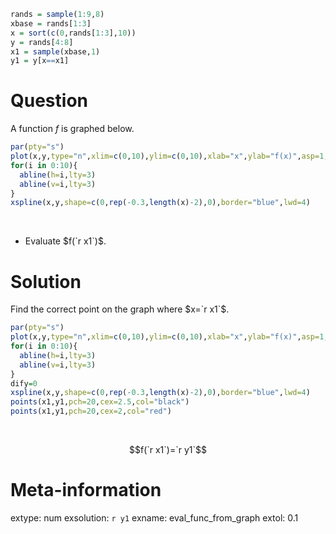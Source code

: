 ```r
rands = sample(1:9,8)
xbase = rands[1:3]
x = sort(c(0,rands[1:3],10))
y = rands[4:8]
x1 = sample(xbase,1)
y1 = y[x==x1]
```



Question
========


A function $f$ is graphed below.

```r
par(pty="s")
plot(x,y,type="n",xlim=c(0,10),ylim=c(0,10),xlab="x",ylab="f(x)",asp=1,pch=20,cex=2)
for(i in 0:10){
  abline(h=i,lty=3)
  abline(v=i,lty=3)
}
xspline(x,y,shape=c(0,rep(-0.3,length(x)-2),0),border="blue",lwd=4)
```
\

* Evaluate $f(`r x1`)$.


Solution
========

Find the correct point on the graph where $x=`r x1`$.

```r
par(pty="s")
plot(x,y,type="n",xlim=c(0,10),ylim=c(0,10),xlab="x",ylab="f(x)",asp=1,pch=20,cex=2)
for(i in 0:10){
  abline(h=i,lty=3)
  abline(v=i,lty=3)
}
dify=0
xspline(x,y,shape=c(0,rep(-0.3,length(x)-2),0),border="blue",lwd=4)
points(x1,y1,pch=20,cex=2.5,col="black")
points(x1,y1,pch=20,cex=2,col="red")
```
\


$$f(`r x1`)=`r y1`$$


Meta-information
============
extype: num
exsolution: `r y1`
exname: eval_func_from_graph
extol: 0.1